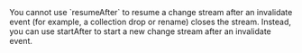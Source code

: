 <Extract>
  You cannot use `resumeAfter` to resume a change stream after an
  <Ref url="change-event-invalidate">invalidate event</Ref> (for example, a collection
  drop or rename) closes the stream. Instead, you can use
  <Ref url="change-stream-start-after">startAfter</Ref> to start a new change
  stream after an <Ref url="change-event-invalidate">invalidate event</Ref>.
</Extract>
